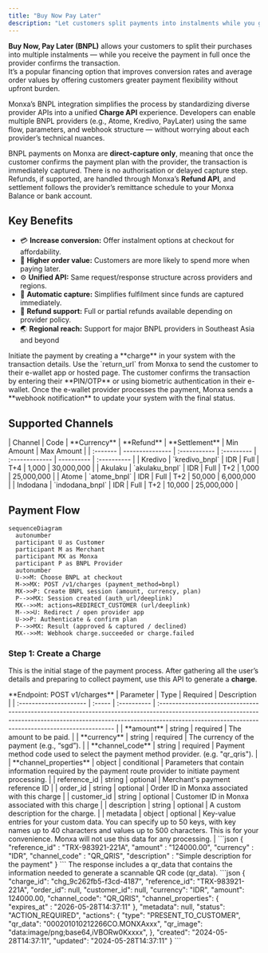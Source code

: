 ```yaml
---
title: "Buy Now Pay Later"
description: "Let customers split payments into instalments while you get paid once the provider confirms the transaction. "
---
```


**Buy Now, Pay Later (BNPL)** allows your customers to split their purchases into multiple instalments — while you receive the payment in full once the provider confirms the transaction.\
It’s a popular financing option that improves conversion rates and average order values by offering customers greater payment flexibility without upfront burden.

Monxa’s BNPL integration simplifies the process by standardizing diverse provider APIs into a unified **Charge API** experience. Developers can enable multiple BNPL providers (e.g., Atome, Kredivo, PayLater) using the same flow, parameters, and webhook structure — without worrying about each provider’s technical nuances.

BNPL payments on Monxa are **direct-capture only**, meaning that once the customer confirms the payment plan with the provider, the transaction is immediately captured. There is no authorisation or delayed capture step. Refunds, if supported, are handled through Monxa’s **Refund API**, and settlement follows the provider’s remittance schedule to your Monxa Balance or bank account.

## Key Benefits

- 💳 **Increase conversion:** Offer instalment options at checkout for affordability.
- 🛒 **Higher order value:** Customers are more likely to spend more when paying later.
- ⚙️ **Unified API:** Same request/response structure across providers and regions.
- 🧾 **Automatic capture:** Simplifies fulfilment since funds are captured immediately.
- 🔄 **Refund support:** Full or partial refunds available depending on provider policy.
- 🌏 **Regional reach:** Support for major BNPL providers in Southeast Asia and beyond

<Columns cols={2}>
  <Card title="1. Create a Charge" icon="star" iconType="solid" href="#">
    Initiate the payment by creating a **charge** in your system with the transaction details.

       
  </Card>
  <Card title="2. Redirect Customer to e-Wallet" icon="diamond-turn-right" iconType="solid" href="#">
    Use the `return_url` from Monxa to send the customer to their e-wallet app or hosted page.
  </Card>
  <Card title="3. Customer Authorizes Payment" icon="mobile-screen-button" iconType="solid" href="#">
    The customer confirms the transaction by entering their **PIN/OTP** or using biometric authentication in their e-wallet.

      
  </Card>
  <Card title="4. Handle Webhooks" icon="anchor" iconType="solid" href="#">
    Once the e-wallet provider processes the payment, Monxa sends a **webhook notification** to update your system with the final status.
  </Card>
</Columns>

## Supported Channels

<Tabs>
  <Tab title="🇮🇩 Indonesia">
    | Channel  | Code            | **Currency** | **Refund** | **Settlement** | Min Amount | Max  Amount |
    | :------- | --------------- | :----------- | :--------- | :------------- | ---------- | :---------- |
    | Kredivo  | `kredivo_bnpl`  | IDR          | Full       | T+4            | 1,000      | 30,000,000  |
    | Akulaku  | `akulaku_bnpl`  | IDR          | Full       | T+2            | 1,000      | 25,000,000  |
    | Atome    | `atome_bnpl`    | IDR          | Full       | T+2            | 50,000     | 6,000,000   |
    | Indodana | `indodana_bnpl` | IDR          | Full       | T+2            | 10,000     | 25,000,000  |
  </Tab>
</Tabs>

## Payment Flow

```mermaid
sequenceDiagram
  autonumber
  participant U as Customer
  participant M as Merchant
  participant MX as Monxa
  participant P as BNPL Provider
  autonumber
  U->>M: Choose BNPL at checkout
  M->>MX: POST /v1/charges (payment_method=bnpl)
  MX->>P: Create BNPL session (amount, currency, plan)
  P-->>MX: Session created (auth_url/deeplink)
  MX-->>M: actions=REDIRECT_CUSTOMER (url/deeplink)
  M-->>U: Redirect / open provider app
  U->>P: Authenticate & confirm plan
  P-->>MX: Result (approved & captured / declined)
  MX-->>M: Webhook charge.succeeded or charge.failed
```

### Step 1: Create a Charge

This is the initial stage of the payment process. After gathering all the user’s details and preparing to collect payment, use this API to generate a **charge**.

<Tip>
  **Endpoint: POST v1/charges**
</Tip>

<AccordionGroup>
  <Accordion title="Request Parameters" iconType="solid">
    | Parameter              | Type   | Required    | Description                                                                                                                                                                                                                   |
    | :--------------------- | :----- | :---------- | :---------------------------------------------------------------------------------------------------------------------------------------------------------------------------------------------------------------------------- |
    | **amount**             | string | required    | The amount to be paid.                                                                                                                                                                                                        |
    | **currency**           | string | required    | The currency of the payment (e.g., “sgd”).                                                                                                                                                                                    |
    | **channel_code**       | string | required    | Payment method code used to select the payment method provider.  (e.g. "qr_qris").                                                                                                                                            |
    | **channel_properties** | object | conditional | Parameters that contain information required by the payment route provider to initiate payment processing.                                                                                                                    |
    | reference_id           | string | optional    | Merchant's payment reference ID                                                                                                                                                                                               |
    | order_id               | string | optional    | Order ID in Monxa associated with this charge                                                                                                                                                                                 |
    | customer_id            | string | optional    | Customer ID in Monxa associated with this charge                                                                                                                                                                              |
    | description            | string | optional    | A custom description for the charge.                                                                                                                                                                                          |
    | metadata               | object | optional    | Key-value entries for your custom data.   You can specify up to 50 keys, with key names up to 40 characters and values up to 500 characters.   This is for your convenience. Monxa will not use this data for any processing. |
  </Accordion>
  <Accordion title="Request Example">
    ```json
    {
    	"reference_id" : "TRX-983921-221A",
    	"amount" : "124000.00",
    	"currency" : "IDR",
    	"channel_code" : "QR_QRIS",
    	"description" : "Simple description for the payment"
    }
    ```
  </Accordion>
  <Accordion title="Response Example">
    <Tip>
      The response includes a qr_data that contains the information needed to generate a scannable QR code (qr_data).
    </Tip>
    ```json
    {
    	"charge_id": "chg_9c262fb5-f3cd-4187",
      	"reference_id": "TRX-983921-221A",
    	"order_id": null,
    	"customer_id": null,
    	"currency": "IDR",
    	"amount": 124000.00,
    	"channel_code": "QR_QRIS",
    	"channel_properties": {
    		"expires_at" : "2026-05-28T14:37:11"
    	},
    	"metadata": null,
    	"status": "ACTION_REQUIRED",
    	"actions": {
    		"type": "PRESENT_TO_CUSTOMER",
    		"qr_data": "000201010212266CO.MONXAxxx",
    		"qr_image": "data:image/png;base64,iVBORw0Kxxxx",
    	},
    	"created": "2024-05-28T14:37:11",
    	"updated": "2024-05-28T14:37:11"
    }
    ```
  </Accordion>
</AccordionGroup>

### 